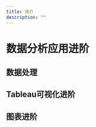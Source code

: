 ```yaml
---
title: 简介
description: ""
---
```


# 数据分析应用进阶


## 数据处理

<CardGrid>
    <LinkCard
        title="虚构数据集集合"
        description="笔记中所有涉及生成示例数据集的集合。"
        href="/data-analysis/dataprocessing/fictional-dataset"
    />
    <LinkCard
        title="以员工晋升记录为例虚构数据集"
        description="介绍如何通过构造一个员工晋升数据集来演示数据集虚构的技巧。"
        href="/data-analysis/dataprocessing/fictional-promotion-dataset"
    />
    <LinkCard
        title="模拟员工入职三年的成长与保留"
        description="记录用于模拟员工三年内职级晋升与离职情况的数据集的过程。"
        href="/data-analysis/dataprocessing/fictional-employee-development-dataset"
    />
</CardGrid>

## Tableau可视化进阶

<CardGrid>
    <LinkCard title="页面布局" description="" href="/data-analysis/tableau/tableau-layout"/>
    <LinkCard title="动态区域可见性" description="" href="/data-analysis/tableau/tableau-dynamic-area"/>
    <LinkCard title="仪表板图表联动" description="" href="/data-analysis/tableau/tableau-link"/>
    <LinkCard title="动态下钻分析" description="" href="/data-analysis/tableau/tableau-drill-down"/>
    <LinkCard title="交互式分析" description="" href="/data-analysis/tableau/tableau-interactive"/>
    <LinkCard title="自定义调色板" description="" href="/data-analysis/tableau/tableau-palette"/>
</CardGrid>

## 图表进阶

<CardGrid>
    <LinkCard title="通过绘制组织网络图观测协作模式 - NetworkX" description="" href="/data-analysis/charts/network-diagram"/>
    <LinkCard title="通过绘制桑基图描述员工绩效流动 - plotly" description="" href="/data-analysis/charts/plotly-sankey-chart"/>
    <LinkCard title="通过绘制桑基图描述员工发展与保留 - ECharts" description="" href="/data-analysis/charts/echarts-sankey-chart"/>
    <LinkCard title="带有指向的散点图描述数据变化 - Tableau" description="" href="/data-analysis/charts/tableau-scatter"/>
    <LinkCard title="绘制箱线图和小提琴图描述数据分布 - plotly" description="" href="/data-analysis/charts/plotly-box-violin"/>
    <LinkCard title="南丁格尔玫瑰图增强数据趣味性 - ECharts" description="" href="/data-analysis/charts/nightingale-chart"/>
</CardGrid>